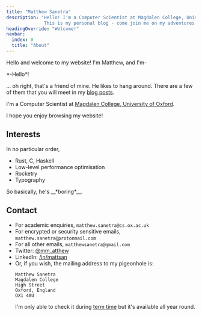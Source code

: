 ```yaml
---
title: "Matthew Sanetra"
description: "Hello! I'm a Computer Scientist at Magdalen College, University of Oxford.
              This is my personal blog - come join me on my adventures!"
headingOverride: "Welcome!"
navbar:
  index: 0
  title: "About"
---
```



Hello and welcome to my website! I'm Matthew, and I'm-

<Char which="rabbit" emotion="intrigued">
  *-Hello*!
</Char>

... oh right, that's a friend of mine. He likes to hang around.
There are a few of them that you will meet in my [blog posts](/blog/).

I'm a Computer Scientist at [Magdalen College, University of Oxford](https://www.magd.ox.ac.uk/).

I hope you enjoy browsing my website!

## Interests

In no particular order,

- Rust, C, Haskell
- Low-level performance optimisation
- Rocketry
- Typography

<Char which="alpaca" emotion="intrigued">
  So basically, he's __*boring*__.
</Char>

## Contact

- For academic enquiries, `matthew.sanetra@cs.ox.ac.uk`
- For encrypted or security sensitive emails, `matthew.sanetra@protonmail.com`
- For all other emails, `matthewsanetra@gmail.com`
- Twitter: [@mm_atthew](https://twitter.com/mm_atthew)
- LinkedIn: [/in/mattsan](https://linkedin.com/in/mattsan)
- Or, if you wish, the mailing address to my pigeonhole is:
  ```
  Matthew Sanetra
  Magdalen College
  High Street
  Oxford, England
  OX1 4AU
  ```
  I'm only able to check it during [term time](https://www.ox.ac.uk/about/facts-and-figures/dates-of-term) but it's available all year round.
